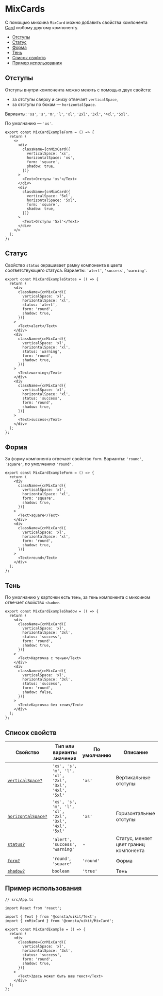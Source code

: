 
<Meta title="Mixins|MixCard" id="MixCard" />

# MixCards

С помощью миксина `MixCard` можно добавить свойства компонента
[Card](?path=/docs/components-card--playground) любому другому компоненту.

- [Отступы](#отступы)
- [Статус](#статус)
- [Форма](#форма)
- [Тень](#тень)
- [Список свойств](#список-свойств)
- [Пример использования](#пример-использования)

## Отступы

Отступы внутри компонента можно менять с помощью двух свойств:

- за отступы сверху и снизу отвечает `verticalSpace`,
- за отступы по бокам — `horizontalSpace`.

Варианты:
`'xs'`, `'s'`, `'m'`, `'l'`, `'xl'`, `'2xl'`, `'3xl'`, `'4xl'`, `'5xl'`.

По умолчанию — `'xs'`.

```tsx
export const MixCardExampleForm = () => {
  return (
    <>
      <div
        className={cnMixCard({
          verticalSpace: 'xs',
          horizontalSpace: 'xs',
          form: 'square',
          shadow: true,
        })}
      >
        <Text>Отступы 'xs'</Text>
      </div>
      <div
        className={cnMixCard({
          verticalSpace: '5xl',
          horizontalSpace: '5xl',
          form: 'square',
          shadow: true,
        })}
      >
        <Text>Отступы '5xl'</Text>
      </div>
    </>
  );
};
```

<MixCardExampleSpace />

## Статус

Свойство `status` окрашивает рамку компонента в цвета соответствующего статуса. Варианты:
`'alert'`, `'success'`, `'warning'`.

```tsx
export const MixCardExampleStates = () => {
  return (
    <div
      className={cnMixCard({
        verticalSpace: 'xl',
        horizontalSpace: 'xl',
        status: 'alert',
        form: 'round',
        shadow: true,
      })}
    >
      <Text>alert</Text>
    </div>
    <div
      className={cnMixCard({
        verticalSpace: 'xl',
        horizontalSpace: 'xl',
        status: 'warning',
        form: 'round',
        shadow: true,
      })}
    >
      <Text>warning</Text>
    </div>
    <div
      className={cnMixCard({
        verticalSpace: 'xl',
        horizontalSpace: 'xl',
        status: 'success',
        form: 'round',
        shadow: true,
      })}
    >
      <Text>success</Text>
    </div>
  );
};
```

<MixCardExampleStates />

## Форма

За форму компонента отвечает свойство `form`. Варианты:
`'round'`, `'square'`, по умолчанию `'round'`.

```tsx
export const MixCardExampleForm = () => {
  return (
    <div
      className={cnMixCard({
        verticalSpace: 'xl',
        horizontalSpace: 'xl',
        form: 'square',
        shadow: true,
      })}
    >
      <Text>square</Text>
    </div>
    <div
      className={cnMixCard({
        verticalSpace: 'xl',
        horizontalSpace: 'xl',
        form: 'round',
        shadow: true,
      })}
    >
      <Text>round</Text>
    </div>
  );
};
```

<MixCardExampleForm />

## Тень

По умолчанию у карточки есть тень, за тень компонента с миксином отвечает свойство `shadow`.

```tsx
export const MixCardExampleShadow = () => {
  return (
    <div
      className={cnMixCard({
        verticalSpace: 'xl',
        horizontalSpace: '3xl',
        status: 'success',
        form: 'round',
        shadow: true,
      })}
    >
      <Text>Карточка с тенью</Text>
    </div>
    <div
      className={cnMixCard({
        verticalSpace: 'xl',
        horizontalSpace: '3xl',
        status: 'success',
        form: 'round',
        shadow: false,
      })}
    >
      <Text>Карточка без тени</Text>
    </div>
  );
};

```

<MixCardExampleShadow />

## Список свойств

| Свойство                       | Тип или варианты значения                               | По умолчанию | Описание                              |
| ------------------------------ | ------------------------------------------------------- | ------------ | ------------------------------------- |
| [`verticalSpace?`](#отступы)   | `'xs', 's', 'm', 'l', 'xl', '2xl', '3xl', '4xl', '5xl'` | `'xs'`       | Вертикальные отступы                  |
| [`horizontalSpace?`](#отступы) | `'xs', 's', 'm', 'l', 'xl', '2xl', '3xl', '4xl', '5xl'` | `'xs'`       | Горизонтальные отступы                |
| [`status?`](#статус)           | `'alert', 'success', 'warning'`                         | -            | Статус, меняет цвет границ компонента |
| [`form?`](#форма)              | `'round'`, `'square'`                                   | `'round'`    | Форма                                 |
| [`shadow?`](#тень)             | `boolean`                                               | `'true'`     | Тень                                  |

## Пример использования

```tsx
// src/App.ts

import React from 'react';

import { Text } from '@consta/uikit/Text';
import { cnMixCard } from '@consta/uikit/MixCard';

export const MixCardExample = () => {
  return (
    <div
      className={cnMixCard({
        verticalSpace: 'xl',
        horizontalSpace: '3xl',
        status: 'success',
        form: 'round',
        shadow: true,
      })}
    >
      <Text>Здесь может быть ваш текст</Text>
    </div>
  );
};
```
